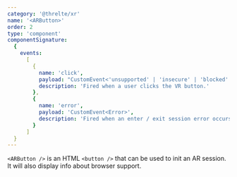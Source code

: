 ```yaml
---
category: '@threlte/xr'
name: '<ARButton>'
order: 2
type: 'component'
componentSignature:
  {
    events:
      [
        {
          name: 'click',
          payload: "CustomEvent<'unsupported' | 'insecure' | 'blocked' | 'supported'>",
          description: 'Fired when a user clicks the VR button.'
        },
        {
          name: 'error',
          payload: 'CustomEvent<Error>',
          description: 'Fired when an enter / exit session error occurs.'
        }
      ]
  }
---
```


`<ARButton />` is an HTML `<button />` that can be used to init an AR session. It will also display info about browser support.
